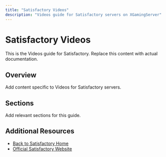 ```yaml
---
title: "Satisfactory Videos"
description: "Videos guide for Satisfactory servers on XGamingServer"
---
```


# Satisfactory Videos

This is the Videos guide for Satisfactory. Replace this content with actual documentation.

## Overview

Add content specific to Videos for Satisfactory servers.

## Sections

Add relevant sections for this guide.

## Additional Resources

- [Back to Satisfactory Home](./index)
- [Official Satisfactory Website](https://example.com)
